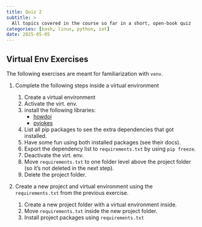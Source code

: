 ```yaml
---
title: Quiz 2
subtitle: >
  All topics covered in the course so far in a short, open-book quiz
categories: [bash, linux, python, iot]
date: 2025-05-05
---
```


## Virtual Env Exercises

The following exercises are meant for familiarization with `venv`.


1. Complete the following steps inside a virtual environment

    1. Create a virtual environment
    1. Activate the virt. env.
    1. install the following libraries:
        - [howdoi](https://pypi.org/project/howdoi/)
        - [pyjokes](https://pyjok.es/)
    1. List all pip packages to see the extra dependencies that got installed.
    1. Have some fun using both installed packages (see their docs).
    1. Export the dependency list to `requirements.txt` by using `pip freeze`.
    1. Deactivate the virt. env.
    1. Move `requirements.txt` to one folder level above the project folder (so it's not
        deleted in the next step).
    1. Delete the project folder.

1. Create a new project and virtual environment using the `requirements.txt` from the
    previous exercise.

    1. Create a new project folder with a virtual environment inside.
    1. Move `requirements.txt` inside the new project folder.
    1. Install project packages using `requirements.txt`
